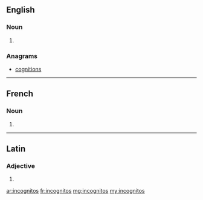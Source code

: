 ==English==

===Noun===
{{head|en}}

# {{plural of|incognito}}

===Anagrams===
* [[cognitions#English|cognitions]]

----

==French==

===Noun===
{{head|fr|g=m-p}}

# {{plural of|incognito|lang=fr}}

----

==Latin==

===Adjective===
{{la-adj-form|incognitōs}}

# {{inflection of|incognitus||acc|m|p|lang=la}}

[[ar:incognitos]]
[[fr:incognitos]]
[[mg:incognitos]]
[[my:incognitos]]